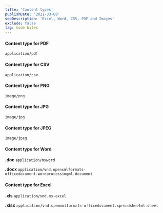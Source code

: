 ```yaml
---
title: 'Content types'
publishDate: '2021-03-08'
seoDescription: 'Excel, Word, CSV, PDF and Images'
exclude: false
tag: Code bites
---
```


#### Content type for PDF

`application/pdf`

#### Content type for CSV

`application/csv`

#### Content type for PNG

`image/png`

#### Content type for JPG

`image/jpg`

#### Content type for JPEG

`image/jpeg`

#### Content type for Word

**.doc**
`application/msword`

**.docx**
`application/vnd.openxmlformats-officedocument.wordprocessingml.document`

#### Content type for Excel

**.xls**
`application/vnd.ms-excel`

**.xlsx**
`application/vnd.openxmlformats-officedocument.spreadsheetml.sheet`
